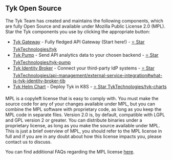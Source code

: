 ---
---

## Tyk Open Source 

The Tyk Team has created and maintains the following components, which are fully Open Source and available under Mozilla Public License 2.0 (MPL). Star the Tyk components you use by clicking the appropriate button:

* [Tyk Gateway](/tyk-oss-gateway) - Fully fledged API Gateway (Start here!) - <a href="https://github.com/TykTechnologies/tyk" className="github-button" target="_blank" rel="noopener noreferrer">⭐ Star TykTechnologies/tyk</a>
* [Tyk Pump](/tyk-pump) - Send API analytics data to your chosen backend - <a href="https://github.com/TykTechnologies/tyk-pump" className="github-button" target="_blank" rel="noopener noreferrer">⭐ Star TykTechnologies/tyk-pump</a>
* [Tyk Identity Broker](/api-management/external-service-integration#what-is-tyk-identity-broker-tib) - Connect your third-party IdP systems - <a href="https://github.com/TykTechnologies/api-management/external-service-integration#what-is-tyk-identity-broker-tib" className="github-button" target="_blank" rel="noopener noreferrer">⭐ Star TykTechnologies/api-management/external-service-integration#what-is-tyk-identity-broker-tib</a>
* [Tyk Helm Chart](/product-stack/tyk-charts/overview) - Deploy Tyk in K8S - <a href="https://github.com/TykTechnologies/tyk-charts" className="github-button" target="_blank" rel="noopener noreferrer">⭐ Star TykTechnologies/tyk-charts</a>

MPL is a copyleft license that is easy to comply with. You must make the source code for any of your changes available under MPL, but you can combine the MPL software with proprietary code, as long as you keep the MPL code in separate files. Version 2.0 is, by default, compatible with LGPL and GPL version 2 or greater. You can distribute binaries under a proprietary license, as long as you make the source available under MPL. This is just a brief overview of MPL, you should refer to the MPL license in full and if you are in any doubt about how this license impacts you, please contact us to discuss.

You can find additional FAQs regarding the MPL license [here](https://www.mozilla.org/en-US/MPL/2.0/FAQ/).